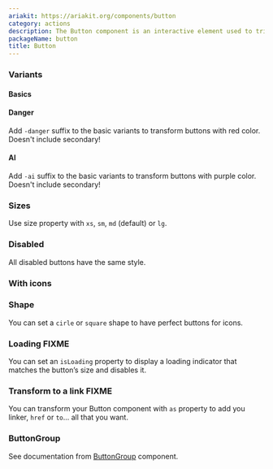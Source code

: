 ```yaml
---
ariakit: https://ariakit.org/components/button
category: actions
description: The Button component is an interactive element used to trigger actions or events within an application. It provides a consistent and accessible way for users to interact with the interface, featuring customizable styles and states (e.g., default, hover, active, disabled).
packageName: button
title: Button
---
```


### Variants

#### Basics

<div data-playground="variants.tsx" data-component="Button"></div>

#### Danger

Add `-danger` suffix to the basic variants to transform buttons with red color. Doesn't include secondary!

<div data-playground="danger.tsx" data-component="Button"></div>

#### AI

Add `-ai` suffix to the basic variants to transform buttons with purple color. Doesn't include secondary!

<div data-playground="ai.tsx" data-component="Button"></div>

### Sizes

Use size property with `xs`, `sm`, `md` (default) or `lg`.

<div data-playground="sizes.tsx" data-component="Button"></div>

### Disabled

All disabled buttons have the same style.

<div data-playground="disabled.tsx" data-component="Button"></div>

### With icons

<div data-playground="icons.tsx" data-component="Button"></div>

### Shape

You can set a `cirle` or `square` shape to have perfect buttons for icons.

<div data-playground="shapes.tsx" data-component="Button"></div>

### Loading FIXME

You can set an `isLoading` property to display a loading indicator that matches the button’s size and disables it.

<div data-playground="is-loading.tsx" data-component="Button"></div>

### Transform to a link FIXME

You can transform your Button component with `as` property to add you linker, `href` or `to`... all that you want.

<div data-playground="link.tsx" data-component="Button"></div>

### ButtonGroup

See documentation from [ButtonGroup](/components/button-group) component.
